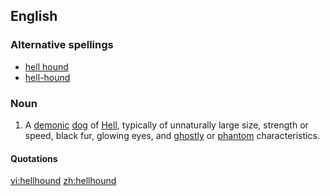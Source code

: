 {{wikipedia}}
==English==

===Alternative spellings===
*[[hell hound]]
*[[hell-hound]]

===Noun===
{{en-noun}}

# {{mythology}} A [[demon]]ic [[dog]] of [[Hell]], typically of unnaturally large size, strength or speed, black fur, glowing eyes, and [[ghostly]] or [[phantom]] characteristics.

====Quotations====
{{seeCites}}

[[vi:hellhound]]
[[zh:hellhound]]